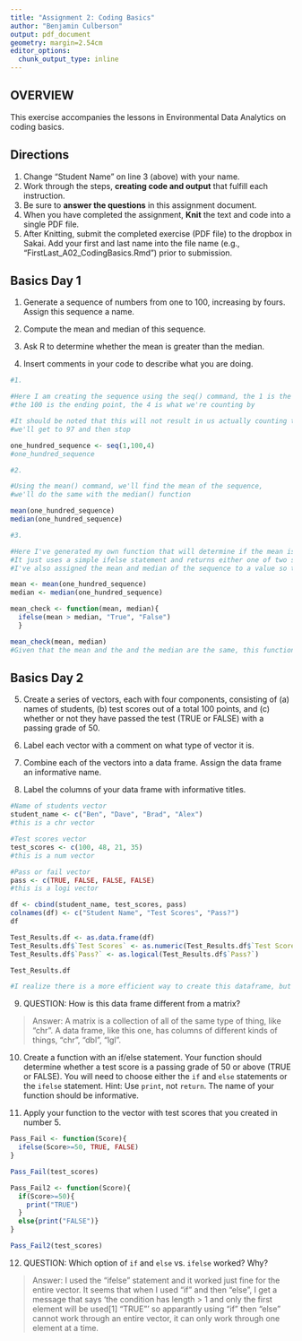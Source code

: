 ```yaml
---
title: "Assignment 2: Coding Basics"
author: "Benjamin Culberson"
output: pdf_document
geometry: margin=2.54cm
editor_options: 
  chunk_output_type: inline
---
```


## OVERVIEW

This exercise accompanies the lessons in Environmental Data Analytics on coding basics. 

## Directions
1. Change "Student Name" on line 3 (above) with your name.
2. Work through the steps, **creating code and output** that fulfill each instruction.
3. Be sure to **answer the questions** in this assignment document.
4. When you have completed the assignment, **Knit** the text and code into a single PDF file.
5. After Knitting, submit the completed exercise (PDF file) to the dropbox in Sakai. Add your first and last name into the file name (e.g., "FirstLast_A02_CodingBasics.Rmd") prior to submission.



## Basics Day 1

1. Generate a sequence of numbers from one to 100, increasing by fours. Assign this sequence a name. 

2. Compute the mean and median of this sequence. 

3. Ask R to determine whether the mean is greater than the median. 

4. Insert comments in your code to describe what you are doing.

```r
#1. 

#Here I am creating the sequence using the seq() command, the 1 is the starting point, 
#the 100 is the ending point, the 4 is what we're counting by

#It should be noted that this will not result in us actually counting to 100, 
#we'll get to 97 and then stop

one_hundred_sequence <- seq(1,100,4)
#one_hundred_sequence

#2. 

#Using the mean() command, we'll find the mean of the sequence, 
#we'll do the same with the median() function

mean(one_hundred_sequence)
median(one_hundred_sequence)

#3. 

#Here I've generated my own function that will determine if the mean is greater than the median. 
#It just uses a simple ifelse statement and returns either one of two strings. 
#I've also assigned the mean and median of the sequence to a value so that it looks cleaner.

mean <- mean(one_hundred_sequence)
median <- median(one_hundred_sequence)

mean_check <- function(mean, median){
  ifelse(mean > median, "True", "False")
  }

mean_check(mean, median)
#Given that the mean and the and the median are the same, this function returns "False"
```

## Basics Day 2

5. Create a series of vectors, each with four components, consisting of (a) names of students, (b) test scores out of a total 100 points, and (c) whether or not they have passed the test (TRUE or FALSE) with a passing grade of 50.

6. Label each vector with a comment on what type of vector it is.

7. Combine each of the vectors into a data frame. Assign the data frame an informative name.

8. Label the columns of your data frame with informative titles.

```r
#Name of students vector
student_name <- c("Ben", "Dave", "Brad", "Alex")
#this is a chr vector

#Test scores vector
test_scores <- c(100, 48, 21, 35)
#this is a num vector

#Pass or fail vector
pass <- c(TRUE, FALSE, FALSE, FALSE)
#this is a logi vector

df <- cbind(student_name, test_scores, pass)
colnames(df) <- c("Student Name", "Test Scores", "Pass?")
df

Test_Results.df <- as.data.frame(df)
Test_Results.df$`Test Scores` <- as.numeric(Test_Results.df$`Test Scores`)
Test_Results.df$`Pass?` <- as.logical(Test_Results.df$`Pass?`)

Test_Results.df

#I realize there is a more efficient way to create this dataframe, but this works too
```

9. QUESTION: How is this data frame different from a matrix?

> Answer: A matrix is a collection of all of the same type of thing, like "chr". A data frame, like this one, has columns of different kinds of things, "chr", "dbl", "lgl".

10. Create a function with an if/else statement. Your function should determine whether a test score is a passing grade of 50 or above (TRUE or FALSE). You will need to choose either the `if` and `else` statements or the `ifelse` statement. Hint: Use `print`, not `return`. The name of your function should be informative.

11. Apply your function to the vector with test scores that you created in number 5. 

```r
Pass_Fail <- function(Score){
  ifelse(Score>=50, TRUE, FALSE)
}

Pass_Fail(test_scores)

Pass_Fail2 <- function(Score){
  if(Score>=50){
    print("TRUE")
  }
  else{print("FALSE")}
}

Pass_Fail2(test_scores)
```

12. QUESTION: Which option of `if` and `else` vs. `ifelse` worked? Why?

> Answer: I used the "ifelse" statement and it worked just fine for the entire vector. It seems that when I used "if" and then "else", I get a message that says 'the condition has length > 1 and only the first element will be used[1] "TRUE"' so apparantly using "if" then "else" cannot work through an entire vector, it can only work through one element at a time.
